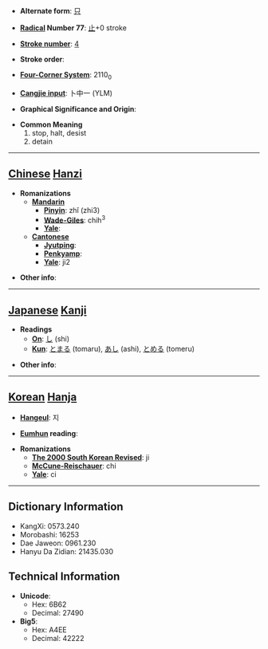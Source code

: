 * '''Alternate form''': [[只]]

* '''[[Wiktionary:Chinese radical index| Radical]] Number 77''': [[Wiktionary:Chinese radical index 止|止]]+0 stroke

* '''[[Wiktionary:Chinese total strokes index|Stroke number]]''': [[Wiktionary:Chinese total strokes index 4|4]]

* '''Stroke order''': 

* '''[[Wiktionary:Chinese four corner index|Four-Corner System]]''': 2110<sub>0</sub>

* '''[[Wiktionary:Chinese Cangjie index|Cangjie input]]''': 卜中一 (YLM)

* '''Graphical Significance and Origin''': 

* '''Common Meaning'''
*#stop, halt, desist
*# detain


----

== [[Chinese]] [[Hanzi]] ==

* '''Romanizations'''
** '''[[Mandarin]]'''
*** '''[[Pinyin]]''': zhǐ (zhi3)
*** '''[[Wade-Giles]]''': chih<sup>3</sup>
*** '''[[Yale]]''': 
** '''[[Cantonese]]'''
*** '''[[Jyutping]]''':
*** '''[[Penkyamp]]''': 
*** '''[[Yale]]''': ji2

* '''Other info''': 

----

== [[Japanese]] [[Kanji]] ==

* '''Readings'''
** '''[[On]]''': [[し]] (shi)
** '''[[Kun]]''': [[とまる]] (tomaru), [[あし]] (ashi), [[とめる]] (tomeru)

* '''Other info''':  

----

== [[Korean]] [[Hanja]] ==

* '''[[Hangeul]]''': 지

* '''[[Eumhun]] reading''': 

* '''Romanizations'''
** '''[[The 2000 South Korean Revised Romanization|The 2000 South Korean Revised]]''': ji
** '''[[McCune-Reischauer]]''': chi
** '''[[Yale]]''': ci

----

== Dictionary Information ==

* KangXi: 0573.240
* Morobashi: 16253
* Dae Jaweon: 0961.230
* Hanyu Da Zidian: 21435.030

== Technical Information ==

* '''Unicode''':
** Hex: 6B62
** Decimal: 27490
* '''Big5''':
** Hex: A4EE
** Decimal: 42222